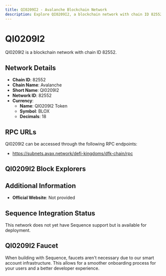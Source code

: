 ```yaml
--- 
title: QI0209I2 - Avalanche Blockchain Network
description: Explore QI0209I2, a blockchain network with chain ID 82552. Learn about its native currency, QI0209I2 Token, and how to interact with the network.
---
```


# QI0209I2

QI0209I2 is a blockchain network with chain ID 82552.

## Network Details

- **Chain ID**: 82552
- **Chain Name**: Avalanche
- **Short Name**: QI0209I2
- **Network ID**: 82552
- **Currency**: 
  - **Name**: QI0209I2 Token
  - **Symbol**: BLOX
  - **Decimals**: 18

## RPC URLs

QI0209I2 can be accessed through the following RPC endpoints:

- https://subnets.avax.network/defi-kingdoms/dfk-chain/rpc

## QI0209I2 Block Explorers



## Additional Information

- **Official Website**: Not provided

## Sequence Integration Status

This network does not yet have Sequence support but is available for deployment.

## QI0209I2 Faucet

When building with Sequence, faucets aren't necessary due to our smart account infrastructure. This allows for a smoother onboarding process for your users and a better developer experience.
